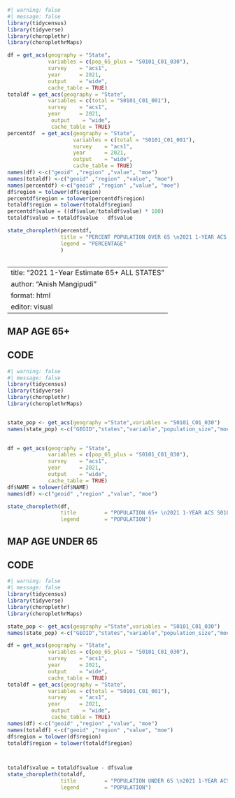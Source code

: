 ```r
#| warning: false
#| message: false
library(tidycensus)
library(tidyverse)
library(choroplethr)
library(choroplethrMaps)

df = get_acs(geography = "State",
             variables = c(pop_65_plus = "S0101_C01_030"),
             survey    = "acs1",
             year      = 2021,
             output    = "wide",
             cache_table = TRUE)
totaldf = get_acs(geography = "State",
             variables = c(total = "S0101_C01_001"),
             survey    = "acs1",
             year      = 2021,
              output    = "wide",
              cache_table = TRUE)
percentdf  = get_acs(geography = "State",
                     variables = c(total = "S0101_C01_001"),
                     survey    = "acs1",
                     year      = 2021,
                     output    = "wide",
                     cache_table = TRUE)
names(df) <-c("geoid" ,"region" ,"value", "moe")
names(totaldf) <-c("geoid" ,"region" ,"value", "moe")
names(percentdf) <-c("geoid" ,"region" ,"value", "moe")
df$region = tolower(df$region)
percentdf$region = tolower(percentdf$region)
totaldf$region = tolower(totaldf$region)
percentdf$value = ((df$value/totaldf$value) * 100)
totaldf$value = totaldf$value - df$value

state_choropleth(percentdf,
                 title = "PERCENT POPULATION OVER 65 \n2021 1-YEAR ACS S0101_C01_001",
                 legend = "PERCENTAGE"
                 )



```

---
title: "2021 1-Year Estimate 65+ ALL STATES"
author: "Anish Mangipudi"
format: html
editor: visual
---

## MAP AGE 65+

## CODE

```r
#| warning: false
#| message: false
library(tidycensus)
library(tidyverse)
library(choroplethr)
library(choroplethrMaps)


state_pop <- get_acs(geography ="State",variables = "S0101_C01_030")
names(state_pop) <-c("GEOID","states","variable","population_size","moe")

 
df = get_acs(geography = "State",
             variables = c(pop_65_plus = "S0101_C01_030"),
             survey    = "acs1",
             year      = 2021,
             output    = "wide",
             cache_table = TRUE)
df$NAME = tolower(df$NAME)
names(df) <-c("geoid" ,"region" ,"value", "moe")

state_choropleth(df, 
                 title         = "POPULATION 65+ \n2021 1-YEAR ACS S0101_C01_030",
                 legend        = "POPULATION")

```

## MAP AGE UNDER 65

## CODE

```r
#| warning: false
#| message: false
library(tidycensus)
library(tidyverse)
library(choroplethr)
library(choroplethrMaps)

state_pop <- get_acs(geography ="State",variables = "S0101_C01_030")
names(state_pop) <-c("GEOID","states","variable","population_size","moe")

df = get_acs(geography = "State",
             variables = c(pop_65_plus = "S0101_C01_030"),
             survey    = "acs1",
             year      = 2021,
             output    = "wide",
             cache_table = TRUE)
totaldf = get_acs(geography = "State",
             variables = c(total = "S0101_C01_001"),
             survey    = "acs1",
             year      = 2021,
              output    = "wide",
              cache_table = TRUE)
names(df) <-c("geoid" ,"region" ,"value", "moe")
names(totaldf) <-c("geoid" ,"region" ,"value", "moe")
df$region = tolower(df$region)
totaldf$region = tolower(totaldf$region)



totaldf$value = totaldf$value - df$value
state_choropleth(totaldf, 
                 title         = "POPULATION UNDER 65 \n2021 1-YEAR ACS S0101_C01_001",
                 legend        = "POPULATION")




```
